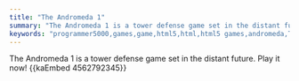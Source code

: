 ```yaml
---
title: "The Andromeda 1"
summary: "The Andromeda 1 is a tower defense game set in the distant future. Play it now!"
keywords: "programmer5000,games,game,html5,html,html5 games,andromeda,TA1"
---
```


The Andromeda 1 is a tower defense game set in the distant future. Play it now!
{{kaEmbed 4562792345}}

